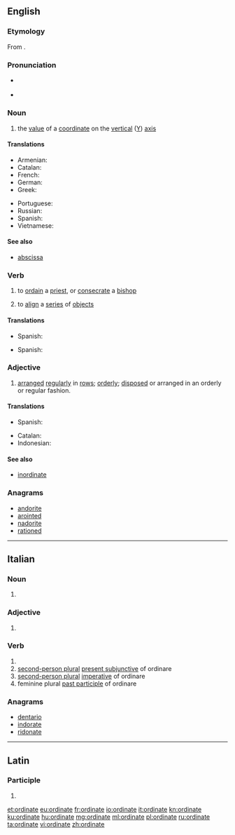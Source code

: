 {{also|Ordinate}}
==English==

===Etymology===
From {{etyl|la|en}} {{m|la|ordinatus}}.

===Pronunciation=== 
* {{a|UK}} {{IPA|/ˈɔːdənət/|lang=en}} {{qualifier|noun}}
* {{a|US}} {{IPA|/ˈɔːɹ.dənɪt/|lang=en}} {{qualifier|noun}}

===Noun===
{{en-noun}}

# {{context|mathematics|lang=en}} the [[value]] of a [[coordinate]] on the [[vertical]] ([[Y]]) [[axis]]

====Translations====
{{trans-top|''y'' coordinate}}
* Armenian: {{t|hy|օրդինատ}}
* Catalan: {{t+|ca|ordenada}}
* French: {{t+|fr|ordonnée|f}}
* German: {{t+|de|Ordinate|f}}
* Greek: {{t+|el|τεταγμένη|f}}
{{trans-mid}}
* Portuguese: {{t+|pt|ordenada|f}}
* Russian: {{t+|ru|ордина́та|f}}
* Spanish: {{t+|es|ordenada|f}}
* Vietnamese: {{t+|vi|tung độ}}
{{trans-bottom}}

====See also====
* [[abscissa]]

===Verb===
{{en-verb|ordinat}}

# {{context|transitive|lang=en}} to [[ordain]] a [[priest]], or [[consecrate]] a [[bishop]]
# {{context|transitive|lang=en}} to [[align]] a [[series]] of [[object]]s

====Translations====
{{trans-top|to ordain a priest or consecrate a bishop}}
* Spanish: {{t|es|ordenar}}
{{trans-mid}}
{{trans-bottom}}

{{trans-top|to align a series of objects}}
* Spanish: {{t|es|alinear}}
{{trans-mid}}
{{trans-bottom}}

===Adjective===
{{en-adj}}

# [[arranged]] [[regularly]] in [[row]]s; [[orderly]]; [[dispose|disposed]] or arranged in an orderly or regular fashion.

====Translations====
{{trans-top|arranged regularly in rows; orderly; disposed or arranged in an orderly or regular fashion.
}}
* Spanish: {{t|es|ordenado}}
{{trans-mid}}
{{trans-bottom}}

{{checktrans-top}}
* Catalan: {{t-check|ca|ordenada}}
* Indonesian: {{t-check|id|ordinat}}
{{trans-bottom}}

====See also====
* [[inordinate]]

===Anagrams===
* [[andorite#English|andorite]]
* [[arointed#English|arointed]]
* [[nadorite#English|nadorite]]
* [[rationed#English|rationed]]

----

==Italian==

===Noun===
{{head|it|plural|g=f}}

# {{plural of|ordinata|lang=it}}

===Adjective===
{{head|it|adjective form|g=f-p}}

# {{feminine plural of|ordinato|lang=it}}

===Verb===
{{head|it|verb form}}

# {{inflection of|ordinare||2|p|pres|lang=it}}
# [[second-person plural]] [[present subjunctive]] of ordinare
# [[second-person plural]] [[imperative]] of ordinare
# feminine plural [[past participle]] of ordinare

===Anagrams===
* [[dentario#Italian|dentario]]
* [[indorate#Italian|indorate]]
* [[ridonate#Italian|ridonate]]

----

==Latin==

===Participle===
{{la-part-form|ōrdināte}}

# {{inflection of|ōrdinātus||voc|m|s|lang=la}}

[[et:ordinate]]
[[eu:ordinate]]
[[fr:ordinate]]
[[io:ordinate]]
[[it:ordinate]]
[[kn:ordinate]]
[[ku:ordinate]]
[[hu:ordinate]]
[[mg:ordinate]]
[[ml:ordinate]]
[[pl:ordinate]]
[[ru:ordinate]]
[[ta:ordinate]]
[[vi:ordinate]]
[[zh:ordinate]]